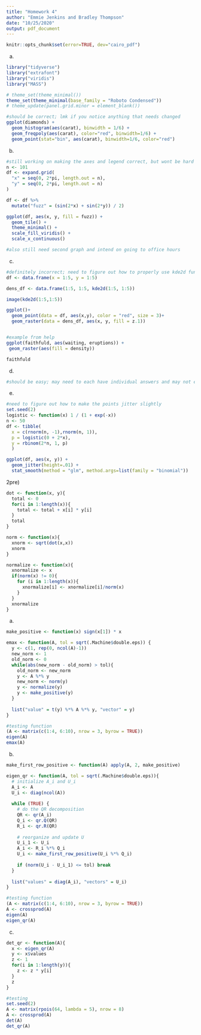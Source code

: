 ```yaml
---
title: "Homework 4"
author: "Emmie Jenkins and Bradley Thompson"
date: "10/25/2020"
output: pdf_document
---
```


```r
knitr::opts_chunk$set(error=TRUE, dev="cairo_pdf")
```


a)
```r
library("tidyverse")
library("extrafont")
library("viridis")
library("MASS")

# theme_set(theme_minimal())
theme_set(theme_minimal(base_family = "Roboto Condensed"))
# theme_update(panel.grid.minor = element_blank())

#should be correct; lmk if you notice anything that needs changed
ggplot(diamonds) +
  geom_histogram(aes(carat), binwidth = 1/6) +
  geom_freqpoly(aes(carat), color="red", binwidth=1/6) +
  geom_point(stat="bin", aes(carat), binwidth=1/6, color="red")
```

b)
```r

#still working on making the axes and legend correct, but wont be hard
n <- 101
df <- expand.grid(
  "x" = seq(0, 2*pi, length.out = n), 
  "y" = seq(0, 2*pi, length.out = n)
)

df <- df %>% 
  mutate("fuzz" = (sin(2*x) + sin(2*y)) / 2)

ggplot(df, aes(x, y, fill = fuzz)) +
  geom_tile() +
  theme_minimal() +
  scale_fill_viridis() +
  scale_x_continuous()

#also still need second graph and intend on going to office hours 
```


c)
```r

#definitely incorrect; need to figure out how to properly use kde2d function and extract density
df <- data.frame(x = 1:5, y = 1:5)

dens_df <- data.frame(1:5, 1:5, kde2d(1:5, 1:5)) 

image(kde2d(1:5,1:5))

ggplot()+
  geom_point(data = df, aes(x,y), color = "red", size = 3)+
  geom_raster(data = dens_df, aes(x, y, fill = z.1))


#example from help
ggplot(faithfuld, aes(waiting, eruptions)) +
 geom_raster(aes(fill = density))

faithfuld

```


d)
```r
#should be easy; may need to each have individual answers and may not even need any code
```

e)
```r

#need to figure out how to make the points jitter slightly 
set.seed(2)
logistic <- function(x) 1 / (1 + exp(-x))
n <- 50
df <- tibble(
  x = c(rnorm(n, -1),rnorm(n, 1)),
  p = logistic(0 + 2*x),
  y = rbinom(2*n, 1, p)
  )

ggplot(df, aes(x, y)) +
  geom_jitter(height=.01) + 
  stat_smooth(method = "glm", method.args=list(family = "binomial"))
```


2pre)
```r
dot <- function(x, y){
  total <- 0
  for(i in 1:length(x)){
    total <- total + x[i] * y[i]
  }
  total
}

norm <- function(x){
  xnorm <- sqrt(dot(x,x))
  xnorm
}

normalize <- function(x){
  xnormalize <- x
  if(norm(x) != 0){
    for (i in 1:length(x)){
      xnormalize[i] <- xnormalize[i]/norm(x)
    }
  }
  xnormalize
}
```

a)
```r
make_positive <- function(x) sign(x[1]) * x

emax <- function(A, tol = sqrt(.Machine$double.eps)) {
  y <- c(1, rep(0, ncol(A)-1))
  new_norm <- 1
  old_norm <- 0
  while(abs(new_norm - old_norm) > tol){
    old_norm <- new_norm
    y <- A %*% y
    new_norm <- norm(y)
    y <- normalize(y)
    y <- make_positive(y)
  }
  
  list("value" = t(y) %*% A %*% y, "vector" = y)
}

#testing function
(A <- matrix(c(1:4, 6:10), nrow = 3, byrow = TRUE))
eigen(A)
emax(A)
```

b)
```r
make_first_row_positive <- function(A) apply(A, 2, make_positive)

eigen_qr <- function(A, tol = sqrt(.Machine$double.eps)){
  # initialize A_i and U_i
  A_i <- A
  U_i <- diag(ncol(A))
  
  while (TRUE) {
    # do the QR decomposition
    QR <- qr(A_i)
    Q_i <- qr.Q(QR)
    R_i <- qr.R(QR)
    
    # reorganize and update U
    U_i_1 <- U_i
    A_i <- R_i %*% Q_i
    U_i <- make_first_row_positive(U_i %*% Q_i)
  
    if (norm(U_i - U_i_1) <= tol) break
  }
  
  list("values" = diag(A_i), "vectors" = U_i)
}

#testing function
(A <- matrix(c(1:4, 6:10), nrow = 3, byrow = TRUE))
A <- crossprod(A)
eigen(A)
eigen_qr(A)
```

c)
```r
det_qr <- function(A){
  x <- eigen_qr(A)
  y <- x$values
  z <- 1
  for(i in 1:length(y)){
    z <- z * y[i]
  }
  z
}

#testing
set.seed(2)
A <- matrix(rpois(64, lambda = 5), nrow = 8)
A <- crossprod(A)
det(A)
det_qr(A)
```

